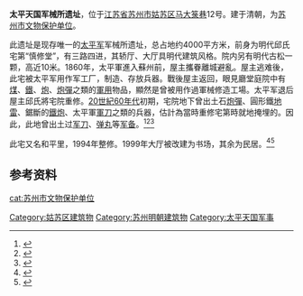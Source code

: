 {{文物保护单位
| 级别 = 县市级
| 省区市 = 苏州市
| 名称 = 太平天国军械所遗址
| 图片 = 
| 编号 = 第二批
| 分类 = 古建筑
| 时代 = 清
| 所在 = [[苏州市|苏州市]][[姑苏区|姑苏区]]
| 登录 = 1982年
}}

'''太平天国军械所遗址'''，位于[[江苏省|江苏省]][[苏州市|苏州市]][[姑苏区|姑苏区]][[马大箓巷|马大箓巷]]12号。建于清朝，为[[苏州市文物保护单位|苏州市文物保护单位]]。

此遗址是现存唯一的[[太平军|太平军]]军械所遗址，总占地约4000平方米，前身为明代邱氏宅第“慎修堂”，有三路四进，其轿厅、大厅具明代建筑风格。院内另有明代古松一颗，高近10米。1860年，太平軍進入蘇州前，屋主攜眷離城避亂。屋主逃难後，此宅被太平军用作军工厂，制造、存放兵器。戰後屋主返回，眼見廳堂庭院中有[[煤|煤]]、[[鐵|鐵]]、[[炮|炮]]、[[炮彈|炮彈]]之類的[[軍用|軍用]]物品，顯然是曾被用作過軍械修造工場。太平军退后屋主邱氏將宅院重修。[[20世紀|20世紀]][[1960年代|60年代]]初期，宅院地下曾出土石[[炮彈|炮彈]]、圓形鐵[[地雷|地雷]]、鋸斷的[[鐵炮|鐵炮]]、太平軍[[軍刀|軍刀]]之類的兵器，估計為當時重修宅第時就地掩埋的。因此，此地曾出土过[[军刀|军刀]]、[[弹丸|弹丸]]等[[军备|军备]]。<ref>{{cite book|title=苏州词典|author=江洪 等|publisher=苏州大学出版社|date=1999-08 |page=1017 |isbn=7-81037-478-8}}</ref><ref>{{cite web|url=http://dfzb.suzhou.gov.cn/dfzb/gjms/200810/9cdb3f7e6ba24263bca022dbac30be3e.shtml|title=太平天国军械所遗址 |work=苏州地情网 |date=2008-10-20 }}</ref><ref>{{cite web|url=http://travel.sina.com.cn/spot/tptgjxsyz.html|title=太平天国军械所遗址 |work=新浪旅游 |date=}}</ref>

此宅又名和平里，1994年整修。1999年大厅被改建为书场，其余为民居。<ref>{{cite web|url=http://js.ifeng.com/a/20181226/7124780_0.shtml|title=
梦回中街——一条微旅游线串起小巷古迹 |work=凤凰网江苏 |date=2018-12-26}}</ref><ref>{{cite book|title=梧桐 我的甲子回眸 |author=郑凤鸣 |publisher=古吴轩出版社 |year=2011 |pages=22-25 |isbn=978-7-80733-666-2}}</ref>

==参考资料==
{{refs}}

{{coord|31.31606|N|120.61191|E|display=title}}
{{苏州市文物保护单位}}
{{DEFAULTSORT:guyewang}}
[[Category:姑苏区建筑物|Category:姑苏区建筑物]]
[[cat:苏州市文物保护单位|cat:苏州市文物保护单位]]
[[Category:苏州明朝建筑物|Category:苏州明朝建筑物]]
[[Category:太平天国军事|Category:太平天国军事]]